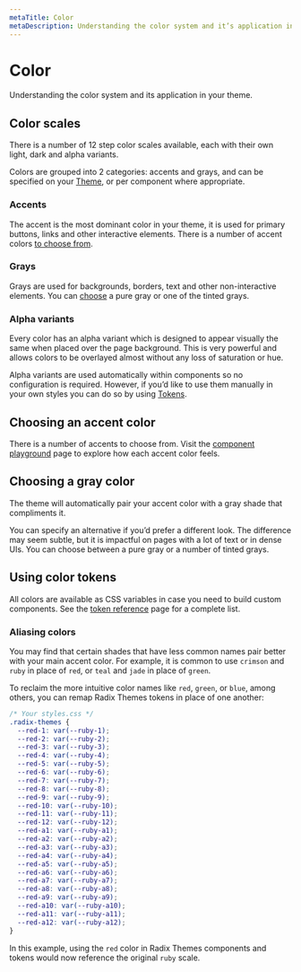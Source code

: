 ```yaml
---
metaTitle: Color
metaDescription: Understanding the color system and it’s application in your theme.
---
```


# Color

<Description>
  Understanding the color system and its application in your theme.
</Description>

## Color scales

There is a number of 12 step color scales available, each with their own light, dark and alpha variants.

Colors are grouped into 2 categories: accents and grays, and can be specified on your [Theme](/themes/docs/components/theme), or per component where appropriate.

### Accents

The accent is the most dominant color in your theme, it is used for primary buttons, links and other interactive elements. There is a number of accent colors [to choose from](/themes/docs/theme/color#choosing-an-accent-color).

<ThemesColorScale type="accent" />

### Grays

Grays are used for backgrounds, borders, text and other non-interactive elements. You can [choose](/themes/docs/theme/color#choosing-a-gray-color) a pure gray or one of the tinted grays.

<ThemesColorScale type="gray" />

### Alpha variants

Every color has an alpha variant which is designed to appear visually the same when placed over the page background. This is very powerful and allows colors to be overlayed almost without any loss of saturation or hue.

Alpha variants are used automatically within components so no configuration is required. However, if you’d like to use them manually in your own styles you can do so by using [Tokens](/themes/docs/theme/token-reference).

## Choosing an accent color

There is a number of accents to choose from. Visit the [component playground](/themes/playground) page to explore how each accent color feels.

<ThemesAccentSwatches />

## Choosing a gray color

The theme will automatically pair your accent color with a gray shade that compliments it.

<ThemeGraySwatches />

You can specify an alternative if you’d prefer a different look. The difference may seem subtle, but it is impactful on pages with a lot of text or in dense UIs. You can choose between a pure gray or a number of tinted grays.

## Using color tokens

All colors are available as CSS variables in case you need to build custom components. See the [token reference](/themes/docs/theme/token-reference) page for a complete list.

### Aliasing colors

You may find that certain shades that have less common names pair better with your main accent color. For example, it is common to use `crimson` and `ruby` in place of `red`, or `teal` and `jade` in place of `green`.

To reclaim the more intuitive color names like `red`, `green`, or `blue`, among others, you can remap Radix Themes tokens in place of one another:

```css
/* Your styles.css */
.radix-themes {
  --red-1: var(--ruby-1);
  --red-2: var(--ruby-2);
  --red-3: var(--ruby-3);
  --red-4: var(--ruby-4);
  --red-5: var(--ruby-5);
  --red-6: var(--ruby-6);
  --red-7: var(--ruby-7);
  --red-8: var(--ruby-8);
  --red-9: var(--ruby-9);
  --red-10: var(--ruby-10);
  --red-11: var(--ruby-11);
  --red-12: var(--ruby-12);
  --red-a1: var(--ruby-a1);
  --red-a2: var(--ruby-a2);
  --red-a3: var(--ruby-a3);
  --red-a4: var(--ruby-a4);
  --red-a5: var(--ruby-a5);
  --red-a6: var(--ruby-a6);
  --red-a7: var(--ruby-a7);
  --red-a8: var(--ruby-a8);
  --red-a9: var(--ruby-a9);
  --red-a10: var(--ruby-a10);
  --red-a11: var(--ruby-a11);
  --red-a12: var(--ruby-a12);
}
```

In this example, using the `red` color in Radix Themes components and tokens would now reference the original `ruby` scale.
